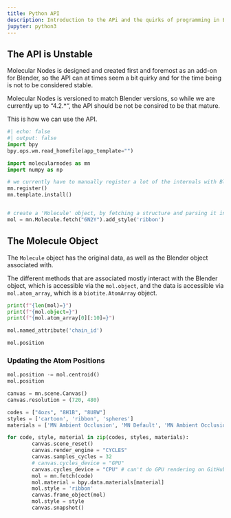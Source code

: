 ```yaml
---
title: Python API
description: Introduction to the APi and the quirks of programming in Blender
jupyter: python3
---
```


::: {.callout-warning}
# The API is Unstable

Molecular Nodes is designed and created first and foremost as an add-on for Blender, so the API can at times seem a bit quirky and for the time being is not to be considered stable. 

Molecular Nodes is versioned to match Blender versions, so while we are currently up to "4.2.*", the  API should be not be consired to be that mature.
:::

This is how we can use the API.

```python
#| echo: false
#| output: false
import bpy
bpy.ops.wm.read_homefile(app_template="")
```

```python
import molecularnodes as mn
import numpy as np

# we currently have to manually register a lot of the internals with Blender
mn.register()
mn.template.install()


# create a 'Molecule' object, by fetching a structure and parsing it into the scene
mol = mn.Molecule.fetch("6N2Y").add_style('ribbon')
```

## The Molecule Object

The `Molecule` object has the original data, as well as the Blender object associated with.

The different methods that are associated mostly interact with the Blender object, which is accessible via the `mol.object`, and the data is accessible via `mol.atom_array`, which is a `biotite.AtomArray` object.
```python
print(f"{len(mol)=}")
print(f"{mol.object=}")
print(f"{mol.atom_array[0][:10]=}")
```

```python
mol.named_attribute('chain_id')
```

```python
mol.position
```

### Updating the Atom Positions

```python
mol.position -= mol.centroid()
mol.position
```

```python
canvas = mn.scene.Canvas()
canvas.resolution = (720, 480)

codes = ["4ozs", "8H1B", "8U8W"]
styles = ['cartoon', 'ribbon', 'spheres']
materials = ['MN Ambient Occlusion', 'MN Default', 'MN Ambient Occlusion']

for code, style, material in zip(codes, styles, materials):
        canvas.scene_reset()
        canvas.render_engine = "CYCLES"
        canvas.samples_cycles = 32
        # canvas.cycles_device = "GPU" 
        canvas.cycles_device = "CPU" # can't do GPU rendering on GitHub actions
        mol = mn.fetch(code)
        mol.material = bpy.data.materials[material]
        mol.style = 'ribbon'
        canvas.frame_object(mol)
        mol.style = style
        canvas.snapshot()

```
